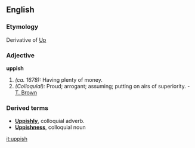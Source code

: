 ==English==

===Etymology===
Derivative of [[Up]]

===Adjective===
'''uppish'''

# ''(ca. 1678):'' Having plenty of money.
# ''(Colloquial):'' Proud; arrogant; assuming; putting on airs of superiority. - [[T. Brown]]

===Derived terms===
*'''[[Uppishly]]''', colloquial adverb.
*'''[[Uppishness]]''', colloquial noun

[[it:uppish]]